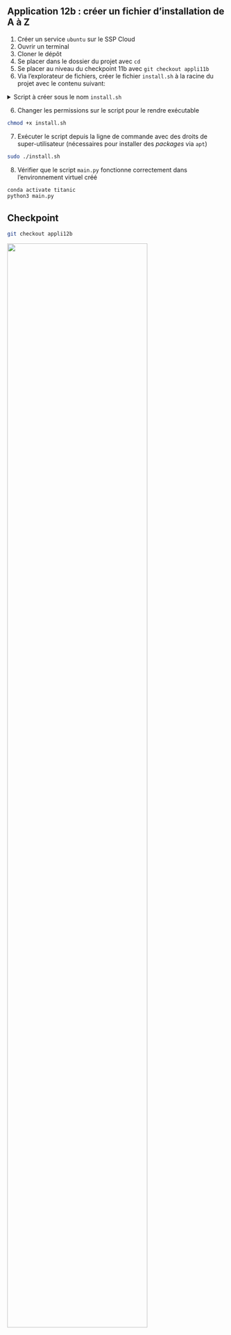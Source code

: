 :::: {.callout-tip}

## Application 12b : créer un fichier d'installation de A à Z

1. Créer un service `ubuntu` sur le SSP Cloud
2. Ouvrir un terminal
3. Cloner le dépôt 
4. Se placer dans le dossier du projet avec `cd`
5. Se placer au niveau du checkpoint 11b avec `git checkout appli11b`
6. Via l'explorateur de fichiers, créer le fichier `install.sh` à la racine du projet avec le contenu suivant:

<details>
<summary>Script à créer sous le nom `install.sh` </summary>
```.bash
apt-get -y update && apt-get -y install wget

wget https://repo.anaconda.com/miniconda/Miniconda3-latest-Linux-x86_64.sh && \
    bash Miniconda3-latest-Linux-x86_64.sh -b -p /miniconda && \
    rm -f Miniconda3-latest-Linux-x86_64.sh

PATH="/miniconda/bin:${PATH}"

# Create environment
conda create -n titanic pandas PyYAML scikit-learn -c conda-forge
conda activate titanic

PATH="/miniconda/envs/titanic/bin:${PATH}"

python main.py
```
</details>

6. Changer les permissions sur le script pour le rendre exécutable

```.bash
chmod +x install.sh
```

7. Exécuter le script depuis la ligne de commande avec des droits de super-utilisateur (nécessaires pour installer des *packages* via `apt`)

```.bash
sudo ./install.sh
```

8. Vérifier que le script `main.py` fonctionne correctement dans l'environnement virtuel créé 

```.bash
conda activate titanic
python3 main.py
```

::::

:::: {.callout-caution collapse="true"}
## Checkpoint

```.bash
git checkout appli12b
```

![](/checkpoint.jpg){width=80% fig-align="center"}

::::